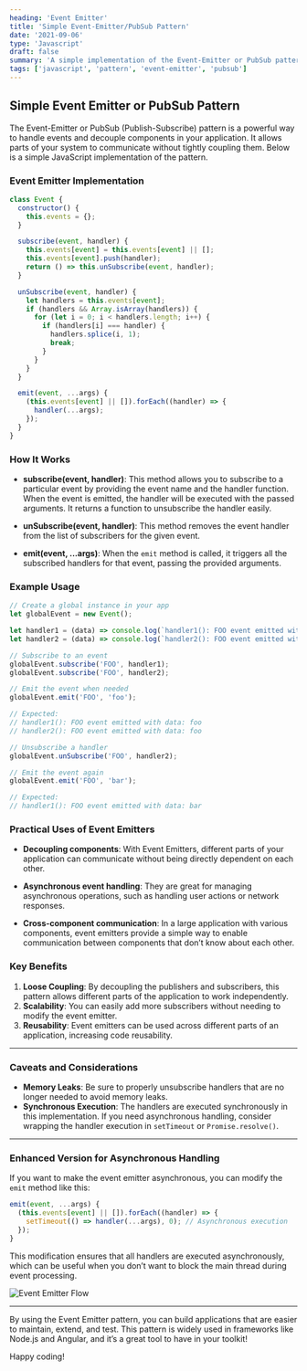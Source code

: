 ```yaml
---
heading: 'Event Emitter'
title: 'Simple Event-Emitter/PubSub Pattern'
date: '2021-09-06'
type: 'Javascript'
draft: false
summary: 'A simple implementation of the Event-Emitter or PubSub pattern in JavaScript.'
tags: ['javascript', 'pattern', 'event-emitter', 'pubsub']
---
```



## Simple Event Emitter or PubSub Pattern <Twemoji emoji="owl" />

The Event-Emitter or PubSub (Publish-Subscribe) pattern is a powerful way to handle events and decouple components in your application. It allows parts of your system to communicate without tightly coupling them. Below is a simple JavaScript implementation of the pattern.

### Event Emitter Implementation

```javascript
class Event {
  constructor() {
    this.events = {};
  }

  subscribe(event, handler) {
    this.events[event] = this.events[event] || [];
    this.events[event].push(handler);
    return () => this.unSubscribe(event, handler);
  }

  unSubscribe(event, handler) {
    let handlers = this.events[event];
    if (handlers && Array.isArray(handlers)) {
      for (let i = 0; i < handlers.length; i++) {
        if (handlers[i] === handler) {
          handlers.splice(i, 1);
          break;
        }
      }
    }
  }

  emit(event, ...args) {
    (this.events[event] || []).forEach((handler) => {
      handler(...args);
    });
  }
}
```

### How It Works

- **subscribe(event, handler)**: This method allows you to subscribe to a particular event by providing the event name and the handler function. When the event is emitted, the handler will be executed with the passed arguments. It returns a function to unsubscribe the handler easily.
  
- **unSubscribe(event, handler)**: This method removes the event handler from the list of subscribers for the given event.

- **emit(event, ...args)**: When the `emit` method is called, it triggers all the subscribed handlers for that event, passing the provided arguments.

### Example Usage

```javascript
// Create a global instance in your app
let globalEvent = new Event();

let handler1 = (data) => console.log(`handler1(): FOO event emitted with data: ${data}`);
let handler2 = (data) => console.log(`handler2(): FOO event emitted with data: ${data}`);

// Subscribe to an event
globalEvent.subscribe('FOO', handler1);
globalEvent.subscribe('FOO', handler2);

// Emit the event when needed
globalEvent.emit('FOO', 'foo');

// Expected:
// handler1(): FOO event emitted with data: foo
// handler2(): FOO event emitted with data: foo

// Unsubscribe a handler
globalEvent.unSubscribe('FOO', handler2);

// Emit the event again
globalEvent.emit('FOO', 'bar');

// Expected:
// handler1(): FOO event emitted with data: bar
```

### Practical Uses of Event Emitters

- **Decoupling components**: With Event Emitters, different parts of your application can communicate without being directly dependent on each other.
  
- **Asynchronous event handling**: They are great for managing asynchronous operations, such as handling user actions or network responses.
  
- **Cross-component communication**: In a large application with various components, event emitters provide a simple way to enable communication between components that don’t know about each other.

### Key Benefits

1. **Loose Coupling**: By decoupling the publishers and subscribers, this pattern allows different parts of the application to work independently.
2. **Scalability**: You can easily add more subscribers without needing to modify the event emitter.
3. **Reusability**: Event emitters can be used across different parts of an application, increasing code reusability.

---

### Caveats and Considerations

- **Memory Leaks**: Be sure to properly unsubscribe handlers that are no longer needed to avoid memory leaks.
- **Synchronous Execution**: The handlers are executed synchronously in this implementation. If you need asynchronous handling, consider wrapping the handler execution in `setTimeout` or `Promise.resolve()`.

---

### Enhanced Version for Asynchronous Handling

If you want to make the event emitter asynchronous, you can modify the `emit` method like this:

```javascript
emit(event, ...args) {
  (this.events[event] || []).forEach((handler) => {
    setTimeout(() => handler(...args), 0); // Asynchronous execution
  });
}
```

This modification ensures that all handlers are executed asynchronously, which can be useful when you don’t want to block the main thread during event processing.

![Event Emitter Flow](/static/images/event-emitter.png)

---

By using the Event Emitter pattern, you can build applications that are easier to maintain, extend, and test. This pattern is widely used in frameworks like Node.js and Angular, and it’s a great tool to have in your toolkit!

Happy coding!
